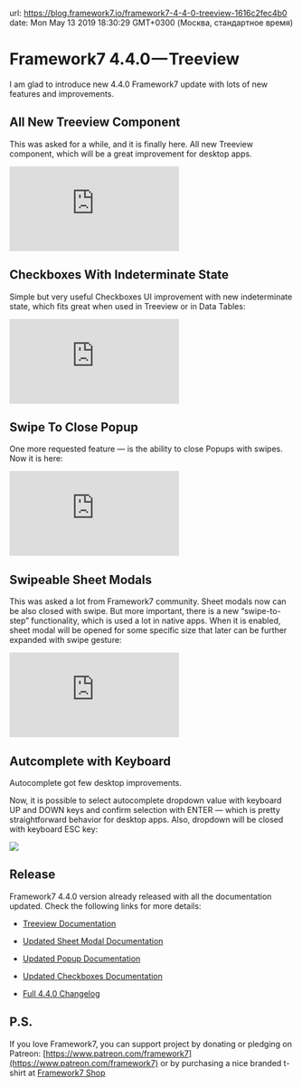 url: https://blog.framework7.io/framework7-4-4-0-treeview-1616c2fec4b0
date: Mon May 13 2019 18:30:29 GMT+0300 (Москва, стандартное время)


# Framework7 4.4.0 — Treeview



I am glad to introduce new 4.4.0 Framework7 update with lots of new features and improvements.

## All New Treeview Component

This was asked for a while, and it is finally here. All new Treeview component, which will be a great improvement for desktop apps.

<iframe src="https://medium.com/media/a42dafbf707dc07cad1d8a29d9e833fa" frameBorder="0"></iframe>

## Checkboxes With Indeterminate State

Simple but very useful Checkboxes UI improvement with new indeterminate state, which fits great when used in Treeview or in Data Tables:

<iframe src="https://medium.com/media/c28f7866fd9dab4bedb11f5a4a9c70bb" frameBorder="0"></iframe>

## Swipe To Close Popup

One more requested feature — is the ability to close Popups with swipes. Now it is here:

<iframe src="https://medium.com/media/7004789a6d289188300bbb6545a2370a" frameBorder="0"></iframe>

## Swipeable Sheet Modals

This was asked a lot from Framework7 community. Sheet modals now can be also closed with swipe. But more important, there is a new “swipe-to-step” functionality, which is used a lot in native apps. When it is enabled, sheet modal will be opened for some specific size that later can be further expanded with swipe gesture:

<iframe src="https://medium.com/media/8c1d4980adbd46b4a257b67e200814f1" frameBorder="0"></iframe>

## Autcomplete with Keyboard

Autocomplete got few desktop improvements.

Now, it is possible to select autocomplete dropdown value with keyboard UP and DOWN keys and confirm selection with ENTER — which is pretty straightforward behavior for desktop apps. Also, dropdown will be closed with keyboard ESC key:

![](https://cdn-images-1.medium.com/max/3576/1*BsH7rvnX8ncXA5Q0eOoPZw.png)

## Release

Framework7 4.4.0 version already released with all the documentation updated. Check the following links for more details:

* [Treeview Documentation](https://framework7.io/docs/treeview.html)

* [Updated Sheet Modal Documentation](https://framework7.io/docs/sheet-modal.html)

* [Updated Popup Documentation](https://framework7.io/docs/popup.html)

* [Updated Checkboxes Documentation](https://framework7.io/docs/checkbox.html)

* [Full 4.4.0 Changelog](https://github.com/framework7io/framework7/blob/master/CHANGELOG.md)

## P.S.

If you love Framework7, you can support project by donating or pledging on Patreon: [https://www.patreon.com/framework7](https://www.patreon.com/framework7) or by purchasing a nice branded t-shirt at [Framework7 Shop](https://teespring.com/stores/framework7)
